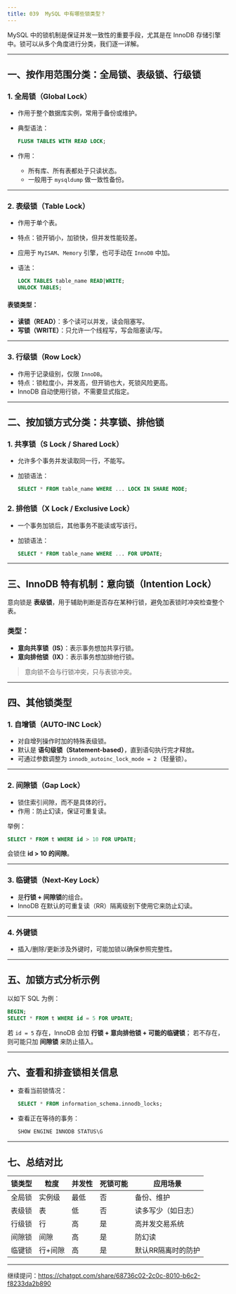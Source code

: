 ```yaml
---
title: 039 	MySQL 中有哪些锁类型？
---
```


MySQL 中的锁机制是保证并发一致性的重要手段，尤其是在 InnoDB 存储引擎中。锁可以从多个角度进行分类，我们逐一详解。

---

## 一、按作用范围分类：**全局锁、表级锁、行级锁**

### 1. **全局锁（Global Lock）**

* 作用于整个数据库实例，常用于备份或维护。
* 典型语法：

  ```sql
  FLUSH TABLES WITH READ LOCK;
  ```
* 作用：

  * 所有库、所有表都处于只读状态。
  * 一般用于 `mysqldump` 做一致性备份。

---

### 2. **表级锁（Table Lock）**

* 作用于单个表。
* 特点：锁开销小，加锁快，但并发性能较差。
* 应用于 `MyISAM`、`Memory` 引擎，也可手动在 `InnoDB` 中加。
* 语法：

  ```sql
  LOCK TABLES table_name READ|WRITE;
  UNLOCK TABLES;
  ```

#### 表锁类型：

* **读锁（READ）**：多个读可以并发，读会阻塞写。
* **写锁（WRITE）**：只允许一个线程写，写会阻塞读/写。

---

### 3. **行级锁（Row Lock）**

* 作用于记录级别，仅限 `InnoDB`。
* 特点：锁粒度小，并发高，但开销也大，死锁风险更高。
* InnoDB 自动使用行锁，不需要显式指定。

---

## 二、按加锁方式分类：**共享锁、排他锁**

### 1. **共享锁（S Lock / Shared Lock）**

* 允许多个事务并发读取同一行，不能写。
* 加锁语法：

  ```sql
  SELECT * FROM table_name WHERE ... LOCK IN SHARE MODE;
  ```

### 2. **排他锁（X Lock / Exclusive Lock）**

* 一个事务加锁后，其他事务不能读或写该行。
* 加锁语法：

  ```sql
  SELECT * FROM table_name WHERE ... FOR UPDATE;
  ```

---

## 三、InnoDB 特有机制：**意向锁（Intention Lock）**

意向锁是 **表级锁**，用于辅助判断是否存在某种行锁，避免加表锁时冲突检查整个表。

### 类型：

* **意向共享锁（IS）**：表示事务想加共享行锁。
* **意向排他锁（IX）**：表示事务想加排他行锁。

> 意向锁不会与行锁冲突，只与表锁冲突。

---

## 四、其他锁类型

### 1. **自增锁（AUTO-INC Lock）**

* 对自增列操作时加的特殊表级锁。
* 默认是 **语句级锁（Statement-based）**，直到语句执行完才释放。
* 可通过参数调整为 `innodb_autoinc_lock_mode = 2`（轻量锁）。

---

### 2. **间隙锁（Gap Lock）**

* 锁住索引间隙，而不是具体的行。
* 作用：防止幻读，保证可重复读。

举例：

```sql
SELECT * FROM t WHERE id > 10 FOR UPDATE;
```

会锁住 **id > 10 的间隙**。

---

### 3. **临键锁（Next-Key Lock）**

* 是**行锁 + 间隙锁**的组合。
* InnoDB 在默认的可重复读（RR）隔离级别下使用它来防止幻读。

---

### 4. **外键锁**

* 插入/删除/更新涉及外键时，可能加锁以确保参照完整性。

---

## 五、加锁方式分析示例

以如下 SQL 为例：

```sql
BEGIN;
SELECT * FROM t WHERE id = 5 FOR UPDATE;
```

若 `id = 5` 存在，InnoDB 会加 **行锁 + 意向排他锁 + 可能的临键锁**；
若不存在，则可能只加 **间隙锁** 来防止插入。

---

## 六、查看和排查锁相关信息

* 查看当前锁情况：

  ```sql
  SELECT * FROM information_schema.innodb_locks;
  ```

* 查看正在等待的事务：

  ```sql
  SHOW ENGINE INNODB STATUS\G
  ```

---

## 七、总结对比

| 锁类型 | 粒度   | 并发性 | 死锁可能 | 应用场景       |
| --- | ---- | --- | ---- | ---------- |
| 全局锁 | 实例级  | 最低  | 否    | 备份、维护      |
| 表级锁 | 表    | 低   | 否    | 读多写少（如日志）  |
| 行级锁 | 行    | 高   | 是    | 高并发交易系统    |
| 间隙锁 | 间隙   | 高   | 是    | 防幻读        |
| 临键锁 | 行+间隙 | 高   | 是    | 默认RR隔离时的防护 |

---

继续提问：https://chatgpt.com/share/68736c02-2c0c-8010-b6c2-f8233da2b890
